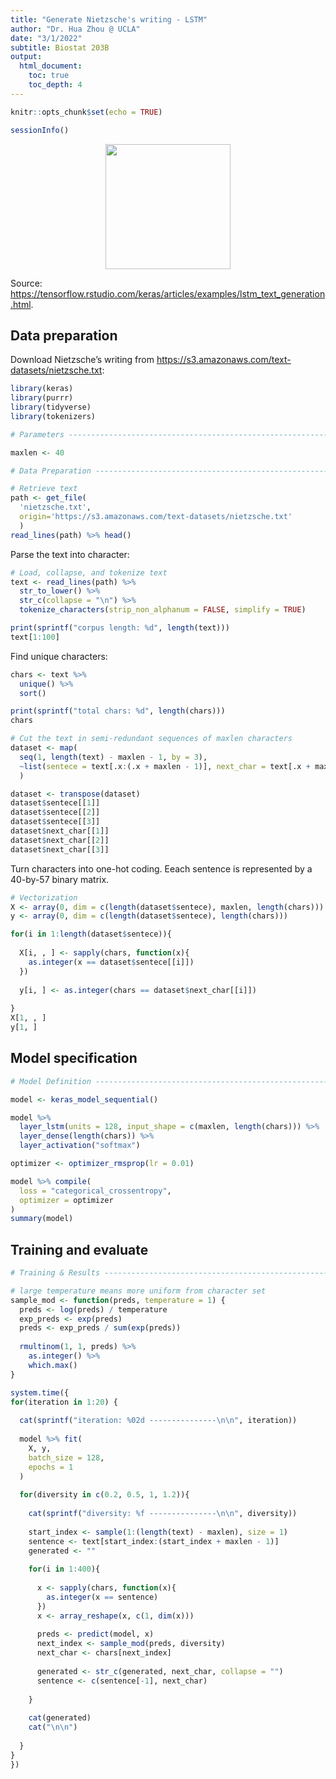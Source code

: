 ```yaml
---
title: "Generate Nietzsche's writing - LSTM"
author: "Dr. Hua Zhou @ UCLA"
date: "3/1/2022"
subtitle: Biostat 203B
output: 
  html_document:
    toc: true
    toc_depth: 4
---
```


```r
knitr::opts_chunk$set(echo = TRUE)
```

```r
sessionInfo()
```

<p align="center">
![](./nietzsche.jpg){width=200px}
</p>

Source: <https://tensorflow.rstudio.com/keras/articles/examples/lstm_text_generation.html>.

## Data preparation

Download Nietzsche's writing from <https://s3.amazonaws.com/text-datasets/nietzsche.txt>:
```r
library(keras)
library(purrr)
library(tidyverse)
library(tokenizers)

# Parameters --------------------------------------------------------------

maxlen <- 40

# Data Preparation --------------------------------------------------------

# Retrieve text
path <- get_file(
  'nietzsche.txt', 
  origin='https://s3.amazonaws.com/text-datasets/nietzsche.txt'
  )
read_lines(path) %>% head()
```

Parse the text into character:
```r
# Load, collapse, and tokenize text
text <- read_lines(path) %>%
  str_to_lower() %>%
  str_c(collapse = "\n") %>%
  tokenize_characters(strip_non_alphanum = FALSE, simplify = TRUE)

print(sprintf("corpus length: %d", length(text)))
text[1:100]
```
Find unique characters:
```r
chars <- text %>%
  unique() %>%
  sort()

print(sprintf("total chars: %d", length(chars)))
chars
```

```r
# Cut the text in semi-redundant sequences of maxlen characters
dataset <- map(
  seq(1, length(text) - maxlen - 1, by = 3), 
  ~list(sentece = text[.x:(.x + maxlen - 1)], next_char = text[.x + maxlen])
  )

dataset <- transpose(dataset)
dataset$sentece[[1]]
dataset$sentece[[2]]
dataset$sentece[[3]]
dataset$next_char[[1]]
dataset$next_char[[2]]
dataset$next_char[[3]]
```
Turn characters into one-hot coding. Eeach sentence is represented by a 40-by-57 binary matrix.
```r
# Vectorization
X <- array(0, dim = c(length(dataset$sentece), maxlen, length(chars)))
y <- array(0, dim = c(length(dataset$sentece), length(chars)))

for(i in 1:length(dataset$sentece)){
  
  X[i, , ] <- sapply(chars, function(x){
    as.integer(x == dataset$sentece[[i]])
  })
  
  y[i, ] <- as.integer(chars == dataset$next_char[[i]])
  
}
X[1, , ]
y[1, ]
```

## Model specification

```r
# Model Definition --------------------------------------------------------

model <- keras_model_sequential()

model %>%
  layer_lstm(units = 128, input_shape = c(maxlen, length(chars))) %>%
  layer_dense(length(chars)) %>%
  layer_activation("softmax")

optimizer <- optimizer_rmsprop(lr = 0.01)

model %>% compile(
  loss = "categorical_crossentropy", 
  optimizer = optimizer
)
summary(model)
```

## Training and evaluate

```r
# Training & Results ----------------------------------------------------

# large temperature means more uniform from character set
sample_mod <- function(preds, temperature = 1) {
  preds <- log(preds) / temperature
  exp_preds <- exp(preds)
  preds <- exp_preds / sum(exp(preds))
  
  rmultinom(1, 1, preds) %>% 
    as.integer() %>%
    which.max()
}

system.time({
for(iteration in 1:20) {
  
  cat(sprintf("iteration: %02d ---------------\n\n", iteration))
  
  model %>% fit(
    X, y,
    batch_size = 128,
    epochs = 1
  )
  
  for(diversity in c(0.2, 0.5, 1, 1.2)){
    
    cat(sprintf("diversity: %f ---------------\n\n", diversity))
    
    start_index <- sample(1:(length(text) - maxlen), size = 1)
    sentence <- text[start_index:(start_index + maxlen - 1)]
    generated <- ""
    
    for(i in 1:400){
      
      x <- sapply(chars, function(x){
        as.integer(x == sentence)
      })
      x <- array_reshape(x, c(1, dim(x)))
      
      preds <- predict(model, x)
      next_index <- sample_mod(preds, diversity)
      next_char <- chars[next_index]
      
      generated <- str_c(generated, next_char, collapse = "")
      sentence <- c(sentence[-1], next_char)
      
    }
    
    cat(generated)
    cat("\n\n")
    
  }
}
})
```